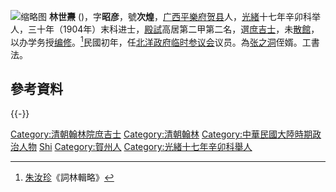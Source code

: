 [[File:林世燾.jpg|缩略图]]
'''林世燾''' ({{bd|1865年| |?|}})，字'''昭彦'''，號'''次煌'''，[[广西|广西]][[平樂府|平樂府]][[贺县|贺县]]人，[[光緒|光緒]]十七年辛卯科举人，三十年（1904年）末科进士，[[殿試|殿試]]高居第二甲第二名，選[[庶吉士|庶吉士]]，未[[散館|散館]]，以办学务授[[编修|编修]]。<ref>[[朱汝珍|朱汝珍]]《詞林輯略》</ref>民國初年，任[[北洋政府|北洋政府]][[临时参议会|临时参议会]]议员。為[[张之洞|张之洞]]侄婿。工書法。

==參考資料==
{{reflist}}

{{-}}
{{清朝人物小作品}}
{{清朝官員小作品}}
{{中國政治人物小作品}}
{{光緒三十年甲辰恩科殿試金榜}}
{{清朝欽命憲政編查館職官}}

{{DEFAULTSORT:Lin林}}
[[Category:清朝翰林院庶吉士|Category:清朝翰林院庶吉士]]
[[Category:清朝翰林|Category:清朝翰林]]
[[Category:中華民國大陸時期政治人物|Category:中華民國大陸時期政治人物]]
[[Category:林姓|Shi]]
[[Category:賀州人|Category:賀州人]]
[[Category:光緒十七年辛卯科舉人|Category:光緒十七年辛卯科舉人]]